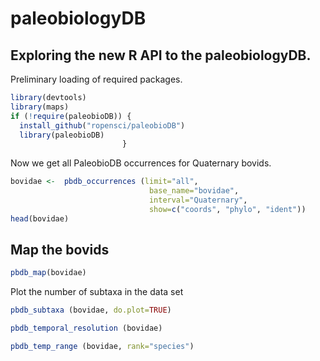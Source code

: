 paleobiologyDB
==============

## Exploring the new R API to the paleobiologyDB.

Preliminary loading of required packages.  

```r
library(devtools)
library(maps)
if (!require(paleobioDB)) {
  install_github("ropensci/paleobioDB")
  library(paleobioDB)
                         }
```

Now we get all PaleobioDB occurrences for Quaternary bovids.  

```r
bovidae <-  pbdb_occurrences (limit="all",
                               base_name="bovidae", 
                               interval="Quaternary",             
                               show=c("coords", "phylo", "ident"))
head(bovidae)
```

## Map the bovids
```r
pbdb_map(bovidae)
```

Plot the number of subtaxa in the data set 

```r
pbdb_subtaxa (bovidae, do.plot=TRUE)  
```

```r
pbdb_temporal_resolution (bovidae)
```

```r
pbdb_temp_range (bovidae, rank="species")
```
